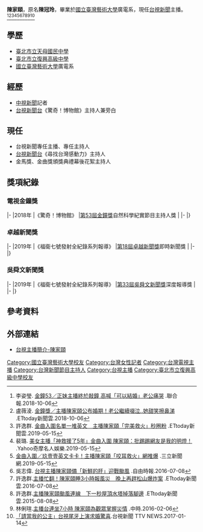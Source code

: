 {{主播資訊
| 主播頭銜     = 台視主頻《午安您好台視新聞》週日主播
<br>台視新聞台《台視新聞全球現場》主播
| 主播姓名     = 陳家頤
| 主播英文名字 = Claire Chen
| 主播出生年分 = 
| 主播出生日期 = {{birth_date_and_age|1985|10|7}}
| 星座         = 天秤
| 身高         =1.73公尺
| 主播逝世年分 = 
| 主播逝世日期 = 
| 主播照片檔案 =https://images.app.goo.gl/Vw9tYp7fEDnL5jgAA
| 國籍         = {{ROC}}
| 民族         = [[漢族|漢族]]
| 籍貫         = 
| 出生地       = {{ROC}}[[台北市|台北市]]
| 逝世地       = 
| 最高學歷     = [[國立臺灣藝術大學|國立臺灣藝術大學]]廣電系
| 暱稱         = 泡泡
| 血型         = O型
| 婚姻狀況     = 已婚
| 配偶         = {{marriage|王李中彥|2019}}
| 信仰宗教     = 
| 官方網站     =https://m.facebook.com/anchorcouple/  
| 備註         =
|}}

'''陳家頤'''{{BD|1985年|10月7日}}，原名'''陳冠玲'''，畢業於[[國立臺灣藝術大學|國立臺灣藝術大學]]廣電系，現任[[台視新聞|台視新聞]]主播。<ref>李姿瑩.
[https://stars.udn.com/star/story/10091/3407674 金鐘53／正妹主播終於敲鐘 高喊「可以結婚」老公痛哭] {{Wayback|url=https://stars.udn.com/star/story/10091/3407674 |date=20190516195831 }}.聯合報.2018-10-06</ref><ref>盧薇淩.
[https://star.ettoday.net/news/1275265 金鐘獎／主播陳家頤公布婚期！老公繼續啜泣..她甜笑擦鼻涕] {{Wayback|url=https://star.ettoday.net/news/1275265 |date=20190516195826 }}.ETtoday新聞雲.2018-10-06</ref><ref>許逸群.
[https://star.ettoday.net/news/1445067 金曲入圍名單一堆英文　主播陳家頤「完美救火」秒圈粉] {{Wayback|url=https://star.ettoday.net/news/1445067 |date=20190515071657 }}.ETtoday新聞雲.2019-05-15</ref><ref>裴璐.
[https://tw.news.yahoo.com/%E7%8E%96%E5%A3%B9%E5%A3%B9%E6%89%93%E9%96%8B%E4%BF%A1%E5%B0%81%E8%A6%8B%E5%8F%B0%E8%AA%9E%E5%94%B8%E4%B8%8D%E5%87%BA%E4%BE%86-%E9%99%B3%E5%AE%B6%E9%A0%A4%E7%A5%9E%E6%95%91%E6%8F%B4%E4%BA%86-5-%E5%B9%B4%E9%87%91%E6%9B%B2%E5%85%A5%E5%9C%8D-075110713.html 美女主播「神救援了5年」金曲入圍 陳家頤：批踢踢網友是我的明燈！] {{Wayback|url=https://tw.news.yahoo.com/%E7%8E%96%E5%A3%B9%E5%A3%B9%E6%89%93%E9%96%8B%E4%BF%A1%E5%B0%81%E8%A6%8B%E5%8F%B0%E8%AA%9E%E5%94%B8%E4%B8%8D%E5%87%BA%E4%BE%86-%E9%99%B3%E5%AE%B6%E9%A0%A4%E7%A5%9E%E6%95%91%E6%8F%B4%E4%BA%86-5-%E5%B9%B4%E9%87%91%E6%9B%B2%E5%85%A5%E5%9C%8D-075110713.html |date=20190516195827 }}.Yahoo奇摩名人娛樂.2019-05-15</ref><ref>[https://www.setn.com/News.aspx?NewsID=541455 金曲入圍／玖壹壹英文卡卡！主播陳家頤「咬耳救火」網推爆] {{Wayback|url=https://www.setn.com/News.aspx?NewsID=541455 |date=20190529114345 }}.三立新聞網.2019-05-15</ref><ref>吳志偉.
[http://ent.ltn.com.tw/m/news/breakingnews/1756518 台視主播陳家頤備「新鮮的肝」迎戰颱風] {{Wayback|url=http://ent.ltn.com.tw/m/news/breakingnews/1756518 |date=20161005111351 }}.自由時報.2016-07-08</ref><ref>許逸群.[http://star.ettoday.net/news/731705 主播忙翻！陳家頤睡3小時報風災　晚上再趕松山爆炸案] {{Wayback|url=http://star.ettoday.net/news/731705 |date=20161005220018 }}.ETtoday新聞雲.2016-07-08</ref><ref>許逸群.[http://star.ettoday.net/news/547200 主播陳家頤颱風連線　下一秒屋頂水塔掉落腳邊] {{Wayback|url=http://star.ettoday.net/news/547200 |date=20161005224844 }}.ETtoday新聞雲.2015-08-08</ref><ref>林俐瑄.[http://www.chinatimes.com/realtimenews/20160206003744-260404 主播台連坐7小時 陳家頤為觀眾掌握災情] {{Wayback|url=http://www.chinatimes.com/realtimenews/20160206003744-260404 |date=20161005113616 }}.中時.2016-02-06</ref><ref>[https://www.youtube.com/watch?v=sUXMAdSJbN0 「請當我的公主」台視尾牙上演求婚驚喜].台視新聞 TTV NEWS.2017-01-14</ref>

==學歷==
*[[臺北市立天母國民中學|臺北市立天母國民中學]]
*[[臺北市立復興高級中學|臺北市立復興高級中學]]
*[[國立臺灣藝術大學|國立臺灣藝術大學]]廣電系

==經歷==
*[[中視新聞|中視新聞]]記者
*[[台視新聞台|台視新聞台]]《驚奇！博物館》主持人兼旁白

==現任==
*台視新聞專任主播、專任主持人
*[[台視新聞台|台視新聞台]]《尋找台灣感動力》主持人
*金馬獎、金曲獎頒獎典禮幕後花絮主持人

==獎項紀錄==
=== 電視金鐘獎 ===
{{awards table}}
|-
|2018年
|《驚奇！博物館》
|[[第53屆金鐘獎|第53屆金鐘獎]]自然科學紀實節目主持人獎
|{{won}}
|-
|}
=== 卓越新聞獎 ===
{{awards table}}
|-
|2019年
|《福衛七號發射全紀錄系列報導》
|[[第18屆卓越新聞獎|第18屆卓越新聞獎]]即時新聞獎
|{{won}}
|-
|}
=== 吳舜文新聞獎 ===
{{awards table}}
|-
|2019年
|《福衛七號發射全紀錄系列報導》
|[[第33屆吳舜文新聞獎|第33屆吳舜文新聞獎]]深度報導獎
|{{won}}
|-
|}

==參考資料==
{{reflist}}

==外部連結==
*[http://www.ttv.com.tw/news/anchor/default.asp?PID=11 台視主播簡介-陳家頤] {{Wayback|url=http://www.ttv.com.tw/news/anchor/default.asp?PID=11 |date=20161003003834 }}
{{金鐘獎自然科學紀實節目主持人}}
[[Category:國立臺灣藝術大學校友|Category:國立臺灣藝術大學校友]]
[[Category:台灣女性記者|Category:台灣女性記者]]
[[Category:台灣電視主播|Category:台灣電視主播]]
[[Category:台灣新聞節目主持人|Category:台灣新聞節目主持人]]
[[Category:台視主播|Category:台視主播]]
[[Category:臺北市立復興高級中學校友|Category:臺北市立復興高級中學校友]]